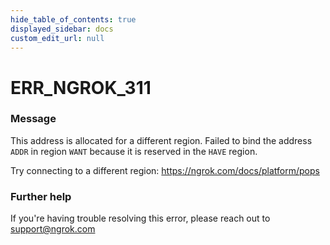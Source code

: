 ```yaml
---
hide_table_of_contents: true
displayed_sidebar: docs
custom_edit_url: null
---
```



# ERR_NGROK_311

### Message

This address is allocated for a different region.
Failed to bind the address `ADDR` in region `WANT` because it is reserved
in the `HAVE` region.

Try connecting to a different region: https://ngrok.com/docs/platform/pops

### Further help

If you're having trouble resolving this error, please reach out to [support@ngrok.com](mailto:support@ngrok.com?subject=Help%20with%20ERR_NGROK_311)

<ErrorDetails error="err_ngrok_311" />
